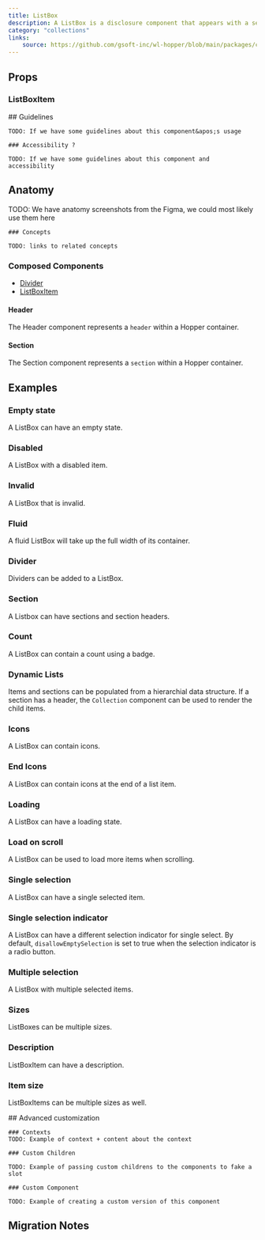 ```yaml
---
title: ListBox
description: A ListBox is a disclosure component that appears with a set of actions relevant to a specific control, interface area, data element or application view. Typically, this context is determined by the user’s current selection prior to invoking the menu. Listbox can be opened from components such as Selects or Buttons.
category: "collections"
links:
    source: https://github.com/gsoft-inc/wl-hopper/blob/main/packages/components/src/listbox/src/ListBox.tsx
---
```


<Example src="ListBox/docs/preview" isOpen />

## Props

<PropTable component="ListBox" />

### ListBoxItem

<PropTable component="ListBoxItem" />


<FeatureFlag flag="next">
    ## Guidelines

    TODO: If we have some guidelines about this component&apos;s usage

    ### Accessibility ?

    TODO: If we have some guidelines about this component and accessibility
</FeatureFlag>

## Anatomy

<FeatureFlag flag="rc">
    TODO: We have anatomy screenshots from the Figma, we could most likely use them here

    ### Concepts

    TODO: links to related concepts
</FeatureFlag>

### Composed Components

- [Divider](./Divider)
- [ListBoxItem](./ListBoxItem)

#### Header

The Header component represents a `header` within a Hopper container.

#### Section

The Section component represents a `section` within a Hopper container.

## Examples

### Empty state

A ListBox can have an empty state.

<Example src="ListBox/docs/empty" />

### Disabled

A ListBox with a disabled item.

<Example src="ListBox/docs/disabled" />

### Invalid

A ListBox that is invalid.

<Example src="ListBox/docs/invalid" />

### Fluid

A fluid ListBox will take up the full width of its container.

<Example src="ListBox/docs/fluid" />

### Divider

Dividers can be added to a ListBox.

<Example src="ListBox/docs/divider" />

### Section

A Listbox can have sections and section headers.

<Example src="ListBox/docs/section" />

### Count

A ListBox can contain a count using a badge.

<Example src="ListBox/docs/count" />

### Dynamic Lists

Items and sections can be populated from a hierarchial data structure.
If a section has a header, the `Collection` component can be used to render the child items.

<Example src="ListBox/docs/dynamicLists" />

### Icons

A ListBox can contain icons.

<Example src="ListBox/docs/icons" />

### End Icons

A ListBox can contain icons at the end of a list item.

<Example src="ListBox/docs/endIcons" />

### Loading

A ListBox can have a loading state.

<Example src="ListBox/docs/loading" />

### Load on scroll

A ListBox can be used to load more items when scrolling.

<Example src="ListBox/docs/loadOnScroll" />

### Single selection

A ListBox can have a single selected item.

<Example src="ListBox/docs/selection" />

### Single selection indicator

A ListBox can have a different selection indicator for single select.
By default, `disallowEmptySelection` is set to true when the selection indicator is a radio button.

<Example src="ListBox/docs/selectionIndicator" />

### Multiple selection

A ListBox with multiple selected items.

<Example src="ListBox/docs/multipleSelected" />

### Sizes

ListBoxes can be multiple sizes.

<Example src="ListBox/docs/size" />

### Description

ListBoxItem can have a description.

<Example src="ListBox/docs/description" />


### Item size

ListBoxItems can be multiple sizes as well.

<Example src="ListBox/docs/multipleSizes" />

<FeatureFlag flag="next">
    ## Advanced customization

    ### Contexts
    TODO: Example of context + content about the context

    ### Custom Children

    TODO: Example of passing custom childrens to the components to fake a slot

    ### Custom Component

    TODO: Example of creating a custom version of this component
</FeatureFlag>

## Migration Notes

<MigrateGuide src="ListBox/docs/migration-notes" />
